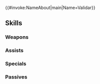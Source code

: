 {{#invoke:NameAbout|main|Name=Validar}}{{HeroPage Tabs}}
{{Hero Infobox
|Name=Validar
|Title=Fell Architect
|WeaponType=Red Tome
|MoveType=Infantry
|Origin=Fire Emblem Awakening
|Gender=Male
|actorEN=Kyle Hebert
|actorJP=子安武人
|artist=Daisuke Izuka
|additionDate=December 6, 2023
|releaseDate=December 7, 2023
|cv1=10
|cv2=500200
|TagID=ファウダー
|InternalID=1034
|Properties=limited,ghb
|description=Leader of a religious sect that worships the Fell Dragon, Grima. Takes the throne as king of Plegia after Gangrel's death. Appears in Fire Emblem Awakening.
}}
{{Stats Page
|Lv1HP=18|Lv1ATK=11|Lv1SPD=4|Lv1DEF=9|Lv1RES=10
|GRHP=55|GRATK=80|GRSPD=30|GRDEF=60|GRRES=75
}}
==Skills==
===Weapons===
{{Weapons Table
|weapon1=Flux
|weapon1Default=1
|weapon1Unlock=1
|weapon2=Ruin
|weapon2Default=3
|weapon2Unlock=3
|weapon3=Fenrir
|weapon3Default=4
|weapon3Unlock=3
|weapon4=Grimleal Text
|weapon4Default=5
|weapon4Unlock=5
}}
===Assists===
{{Assists Table}}
===Specials===
{{Specials Table
|special1=Chilling Wind
|special1Default=4
|special1Unlock=3
|special2=Glacies
|special2Unlock=4
}}
===Passives===
{{Passives Table
|passiveB1=Brash Assault 1
|passiveB2=Brash Assault 2
|passiveB3=Brash Assault 3
|passiveB1Unlock=3
|passiveB2Unlock=4
|passiveB3Unlock=5
|passiveC1=Atk Ploy 1
|passiveC2=Atk Ploy 2
|passiveC3=Atk Ploy 3
|passiveC1Unlock=1
|passiveC2Unlock=2
|passiveC3Unlock=4
}}
{{Heroes Navbox}}